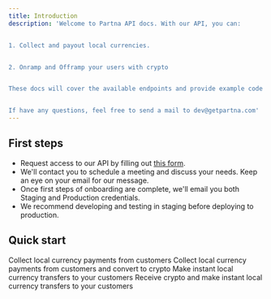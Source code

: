 ```yaml
---
title: Introduction
description: 'Welcome to Partna API docs. With our API, you can:


1. Collect and payout local currencies. 


2. Onramp and Offramp your users with crypto


These docs will cover the available endpoints and provide example code for using the API. They will hopefully help you build your product and use case seamlessly. 


If have any questions, feel free to send a mail to dev@getpartna.com'
---
```



## First steps

- Request access to our API by filling out [this form](https://forms.getpartna.com/get-started).
- We'll contact you to schedule a meeting and discuss your needs. Keep an eye on your email for our message.
- Once first steps of onboarding are complete, we'll email you both Staging and Production credentials.
- We recommend developing and testing in staging before deploying to production.




## Quick start

<CardGroup cols={2}>
  <Card
    title="Collect"
    href="https://mintlify.com/docs/quickstart"
  >
    Collect local currency payments from customers
  </Card>
  <Card
    title="Onramp"
    href="https://mintlify.com/docs/development"
  >
    Collect local currency payments from customers and convert to crypto
  </Card>
  <Card
    title="Payout"
    href="https://mintlify.com/docs/development"
  >
    Make instant local currency transfers to your customers
  </Card>
  <Card
    title="Offramp"
    href="https://mintlify.com/docs/development"
  >
    Receive crypto and make instant local currency transfers to your customers
  </Card>
  </CardGroup>
